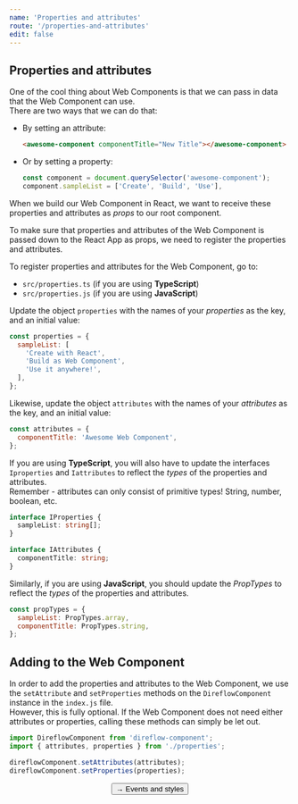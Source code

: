 ```yaml
---
name: 'Properties and attributes'
route: '/properties-and-attributes'
edit: false
---
```



## Properties and attributes
One of the cool thing about Web Components is that we can pass in data that the Web Component can use.  
There are two ways that we can do that:
- By setting an attribute:
  ```html
  <awesome-component componentTitle="New Title"></awesome-component>
  ```
- Or by setting a property:
  ```javascript
  const component = document.querySelector('awesome-component');
  component.sampleList = ['Create', 'Build', 'Use'],
  ```

When we build our Web Component in React, we want to receive these properties and attributes as *props* to our root component.  
  
To make sure that properties and attributes of the Web Component is passed down to the React App as props, we need to register the properties and attributes.

To register properties and attributes for the Web Component, go to:
- `src/properties.ts` (if you are using **TypeScript**)
- `src/properties.js` (if you are using **JavaScript**)

Update the object `properties` with the names of your *properties* as the key, and an initial value:
```javascript
const properties = {
  sampleList: [
    'Create with React',
    'Build as Web Component',
    'Use it anywhere!',
  ],
};
```
  
Likewise, update the object `attributes` with the names of your *attributes* as the key, and an initial value:
```javascript
const attributes = {
  componentTitle: 'Awesome Web Component',
};
```

If you are using **TypeScript**, you will also have to update the interfaces `Iproperties` and `Iattributes` to reflect the *types* of the properties and attributes.  
Remember - attributes can only consist of primitive types! String, number, boolean, etc.

```typescript
interface IProperties {
  sampleList: string[];
}

interface IAttributes {
  componentTitle: string;
}
```

Similarly, if you are using **JavaScript**, you should update the *PropTypes* to reflect the *types* of the properties and attributes.
```javascript
const propTypes = {
  sampleList: PropTypes.array,
  componentTitle: PropTypes.string,
};
```

## Adding to the Web Component
In order to add the properties and attributes to the Web Component, we use the `setAttribute` and `setProperties` methods on the `DireflowComponent` instance in the `index.js` file.  
However, this is fully optional. If the Web Component does not need either attributes or properties, calling these methods can simply be let out.  

```javascript
import DireflowComponent from 'direflow-component';
import { attributes, properties } from './properties';

direflowComponent.setAttributes(attributes);
direflowComponent.setProperties(properties);
```

<span style="display: flex; justify-content: center">
  <Link to='/events-and-styles'>
    <Button>→ Events and styles</Button>
  </Link>
</span>